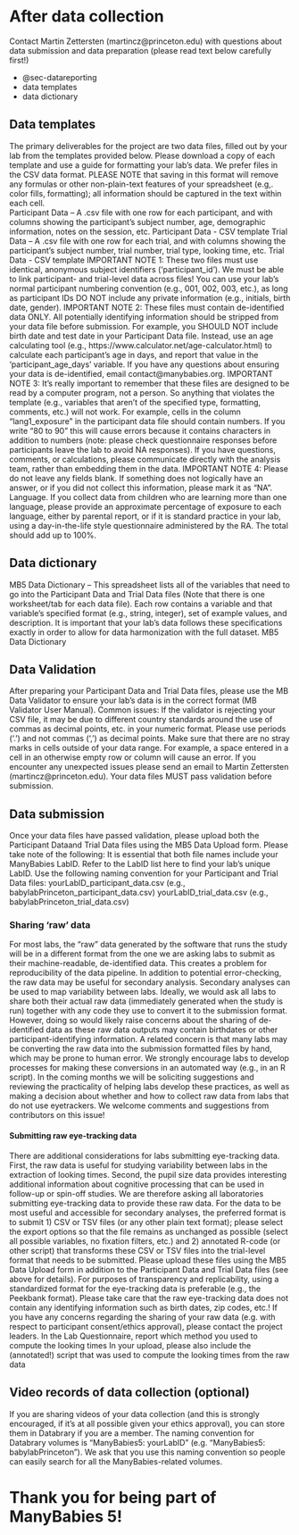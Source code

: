 # After data collection {#sec-aftercollection .unnumbered}

Contact Martin Zettersten (martincz\@princeton.edu) with questions about data submission and data preparation (please read text below carefully first!)

-   @sec-datareporting
-   data templates
-   data dictionary

## Data templates

The primary deliverables for the project are two data files, filled out by your lab from the templates provided below. Please download a copy of each template and use a guide for formatting your lab’s data. We prefer files in the CSV data format. PLEASE NOTE that saving in this format will remove any formulas or other non-plain-text features of your spreadsheet (e.g,. color fills, formatting); all information should be captured in the text within each cell.\
Participant Data – A .csv file with one row for each participant, and with columns showing the participant’s subject number, age, demographic information, notes on the session, etc. Participant Data - CSV template Trial Data – A .csv file with one row for each trial, and with columns showing the participant’s subject number, trial number, trial type, looking time, etc. Trial Data - CSV template IMPORTANT NOTE 1: These two files must use identical, anonymous subject identifiers (‘participant_id’). We must be able to link participant- and trial-level data across files! You can use your lab’s normal participant numbering convention (e.g., 001, 002, 003, etc.), as long as participant IDs DO NOT include any private information (e.g., initials, birth date, gender). IMPORTANT NOTE 2: These files must contain de-identified data ONLY. All potentially identifying information should be stripped from your data file before submission. For example, you SHOULD NOT include birth date and test date in your Participant Data file. Instead, use an age calculating tool (e.g., https://www.calculator.net/age-calculator.html) to calculate each participant’s age in days, and report that value in the ‘participant_age_days’ variable. If you have any questions about ensuring your data is de-identified, email contact\@manybabies.org. IMPORTANT NOTE 3: It’s really important to remember that these files are designed to be read by a computer program, not a person. So anything that violates the template (e.g., variables that aren’t of the specified type, formatting, comments, etc.) will not work. For example, cells in the column "lang1_exposure" in the participant data file should contain numbers. If you write "80 to 90" this will cause errors because it contains characters in addition to numbers (note: please check questionnaire responses before participants leave the lab to avoid NA responses). If you have questions, comments, or calculations, please communicate directly with the analysis team, rather than embedding them in the data. IMPORTANT NOTE 4: Please do not leave any fields blank. If something does not logically have an answer, or if you did not collect this information, please mark it as “NA”. Language. If you collect data from children who are learning more than one language, please provide an approximate percentage of exposure to each language, either by parental report, or if it is standard practice in your lab, using a day-in-the-life style questionnaire administered by the RA. The total should add up to 100%.

## Data dictionary

MB5 Data Dictionary – This spreadsheet lists all of the variables that need to go into the Participant Data and Trial Data files (Note that there is one worksheet/tab for each data file). Each row contains a variable and that variable’s specified format (e.g., string, integer), set of example values, and description. It is important that your lab’s data follows these specifications exactly in order to allow for data harmonization with the full dataset. MB5 Data Dictionary

## Data Validation

After preparing your Participant Data and Trial Data files, please use the MB Data Validator to ensure your lab’s data is in the correct format (MB Validator User Manual). Common issues: If the validator is rejecting your CSV file, it may be due to different country standards around the use of commas as decimal points, etc. in your numeric format. Please use periods (‘.’) and not commas (‘,’) as decimal points. Make sure that there are no stray marks in cells outside of your data range. For example, a space entered in a cell in an otherwise empty row or column will cause an error. If you encounter any unexpected issues please send an email to Martin Zettersten (martincz\@princeton.edu). Your data files MUST pass validation before submission.

## Data submission

Once your data files have passed validation, please upload both the Participant Dataand Trial Data files using the MB5 Data Upload form. Please take note of the following: It is essential that both file names include your ManyBabies LabID. Refer to the LabID list here to find your lab’s unique LabID. Use the following naming convention for your Participant and Trial Data files: yourLabID_participant_data.csv (e.g., babylabPrinceton_participant_data.csv) yourLabID_trial_data.csv (e.g., babylabPrinceton_trial_data.csv)

### Sharing ‘raw’ data

For most labs, the “raw” data generated by the software that runs the study will be in a different format from the one we are asking labs to submit as their machine-readable, de-identified data. This creates a problem for reproducibility of the data pipeline. In addition to potential error-checking, the raw data may be useful for secondary analysis. Secondary analyses can be used to map variability between labs. Ideally, we would ask all labs to share both their actual raw data (immediately generated when the study is run) together with any code they use to convert it to the submission format. However, doing so would likely raise concerns about the sharing of de-identified data as these raw data outputs may contain birthdates or other participant-identifying information. A related concern is that many labs may be converting the raw data into the submission formatted files by hand, which may be prone to human error. We strongly encourage labs to develop processes for making these conversions in an automated way (e.g., in an R script). In the coming months we will be soliciting suggestions and reviewing the practicality of helping labs develop these practices, as well as making a decision about whether and how to collect raw data from labs that do not use eyetrackers. We welcome comments and suggestions from contributors on this issue!

#### Submitting raw eye-tracking data

There are additional considerations for labs submitting eye-tracking data. First, the raw data is useful for studying variability between labs in the extraction of looking times. Second, the pupil size data provides interesting additional information about cognitive processing that can be used in follow-up or spin-off studies. We are therefore asking all laboratories submitting eye-tracking data to provide these raw data. For the data to be most useful and accessible for secondary analyses, the preferred format is to submit 1) CSV or TSV files (or any other plain text format); please select the export options so that the file remains as unchanged as possible (select all possible variables, no fixation filters, etc.) and 2) annotated R-code (or other script) that transforms these CSV or TSV files into the trial-level format that needs to be submitted. Please upload these files using the MB5 Data Upload form in addition to the Participant Data and Trial Data files (see above for details). For purposes of transparency and replicability, using a standardized format for the eye-tracking data is preferable (e.g., the Peekbank format). Please take care that the raw eye-tracking data does not contain any identifying information such as birth dates, zip codes, etc.! If you have any concerns regarding the sharing of your raw data (e.g. with respect to participant consent/ethics approval), please contact the project leaders. In the Lab Questionnaire, report which method you used to compute the looking times In your upload, please also include the (annotated!) script that was used to compute the looking times from the raw data

## Video records of data collection (optional)

If you are sharing videos of your data collection (and this is strongly encouraged, if it’s at all possible given your ethics approval), you can store them in Databrary if you are a member. The naming convention for Databrary volumes is “ManyBabies5: yourLabID” (e.g. “ManyBabies5: babylabPrinceton”). We ask that you use this naming convention so people can easily search for all the ManyBabies-related volumes.

# Thank you for being part of ManyBabies 5! {.unnumbered}
